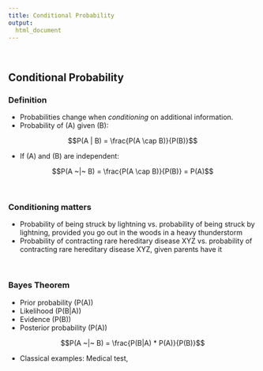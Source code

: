 ```yaml
---  
title: Conditional Probability
output: 
  html_document
---
```


&nbsp;


## Conditional Probability

### Definition

* Probabilities change when _conditioning_ on additional information.
* Probability of \(A\) given \(B\):

$$P(A | B) = \frac{P(A \cap B)}{P(B)}$$


* If \(A\) and \(B\) are independent:

$$P(A ~|~ B) = \frac{P(A \cap B)}{P(B)} = P(A)$$

&nbsp;

### Conditioning matters

* Probability of being struck by lightning vs. probability of being struck by lightning, provided you go out in the woods in a heavy thunderstorm
* Probability of contracting rare hereditary disease XYZ vs. probability of contracting rare hereditary disease XYZ, given parents have it

&nbsp;

### Bayes Theorem

* Prior probability \(P(A)\)
* Likelihood \(P(B|A)\)
* Evidence \(P(B)\)
* Posterior probability \(P(A)\)

$$P(A ~|~ B) = \frac{P(B|A) * P(A)}{P(B)}$$

* Classical examples: Medical test,

&nbsp;
